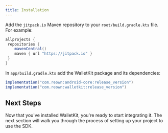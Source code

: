 ```yaml
---
title: Installation
---
```


Add the `jitpack.io` Maven repository to your `root/build.gradle.kts` file. For example:

```gradle
allprojects {
 repositories {
    mavenCentral()
    maven { url "https://jitpack.io" }
 }
}
```

In `app/build.gradle.kts` add the WalletKit package and its dependencies:

```gradle
implementation("com.reown:android-core:release_version")
implementation("com.reown:walletkit:release_version")
```

## Next Steps

Now that you've installed WalletKit, you're ready to start integrating it. The next section will walk you through the process of setting up your project to use the SDK.
